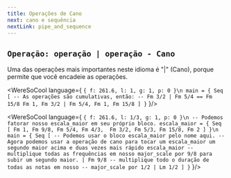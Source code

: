 ```yaml
---
title: Operações de Cano 
next: cano e sequência
nextLink: pipe_and_sequence
---
```


## `Operação: operação | operação - Cano` 
Uma das operações mais importantes neste idioma é "|" (Cano),
porque permite que você encadeie as operações.


<WereSoCool language={
`{ f: 261.6, l: 1, g: 1, p: 0 }\n
main = {
  Seq [
    -- As operações são cumulativas, então:
    -- Fm 3/2 | Fm 5/4 == Fm 15/8
    Fm 1,
    Fm 3/2 | Fm 5/4,
    Fm 1,
    Fm 15/8
  ]
}`
}/>

<WereSoCool language={
`{ f: 261.6, l: 1/3, g: 1, p: 0 }\n
-- Podemos fatorar nosso escala_maior em seu próprio bloco.
escala_maior = {
	Seq [
        Fm 1, Fm 9/8, Fm 5/4, Fm 4/3, 
        Fm 3/2, Fm 5/3, Fm 15/8, Fm 2
  ]
}\n
main = {
  Seq [
     -- Podemos usar o bloco escala_maior pelo nome aqui.
     -- Agora podemos usar a operação de cano para tocar um escala_maior um segundo maior acima e duas vezes mais rápido
     escala_maior
     -- multiplique todas as frequências em nosso major_scale por 9/8 para subir um segundo maior.
     | Fm 9/8
     -- multiplique todo o duração de todas as notas em nosso
     -- major_scale por 1/2
     | Lm 1/2
  ]
}`
}/>

